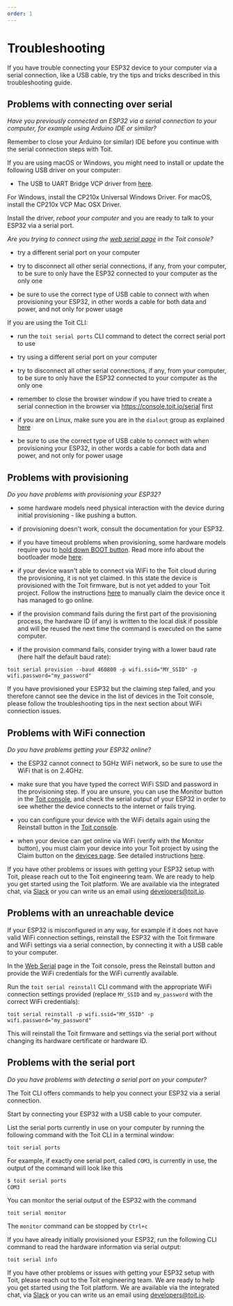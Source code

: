 ```yaml
---
order: 1
---
```


# Troubleshooting

If you have trouble connecting your ESP32 device to your computer via a serial connection, like a USB cable, try the tips and tricks described in this troubleshooting guide.

## Problems with connecting over serial

_Have you previously connected an ESP32 via a serial connection to your computer, for example using Arduino IDE or similar?_

<Tabs>
<Tab label="YES">

Remember to close your Arduino (or similar) IDE before you continue with the serial connection steps with Toit.

</Tab>

<Tab label="NO">

If you are using macOS or Windows, you might need to install or update the following USB driver on your computer:

- The USB to UART Bridge VCP driver from [here](https://www.silabs.com/developers/usb-to-uart-bridge-vcp-drivers).

For Windows, install the CP210x Universal Windows Driver.
For macOS, install the CP210x VCP Mac OSX Driver.

Install the driver, _reboot your computer_ and you are ready to talk to your ESP32 via a serial port.

</Tab>
</Tabs>

_Are you trying to connect using the [web serial page](https://console.toit.io/serial) in the Toit console?_

<Tabs>
<Tab label="YES">

- try a different serial port on your computer

- try to disconnect all other serial connections, if any, from your computer, to be sure to only have the ESP32 connected to your computer as the only one

- be sure to use the correct type of USB cable to connect with when provisioning your ESP32, in other words a cable for both data and power, and not only for power usage

</Tab>

<Tab label="NO">

If you are using the Toit CLI:

- run the `toit serial ports` CLI command to detect the correct serial port to use

- try using a different serial port on your computer

- try to disconnect all other serial connections, if any, from your computer, to be sure to only have the ESP32 connected to your computer as the only one

- remember to close the browser window if you have tried to create a serial connection in the browser via https://console.toit.io/serial first

- if you are on Linux, make sure you are in the `dialout` group as explained [here](https://docs.espressif.com/projects/esp-idf/en/latest/esp32/get-started/establish-serial-connection.html#adding-user-to-dialout-on-linux)

- be sure to use the correct type of USB cable to connect with when provisioning your ESP32, in other words a cable for both data and power, and not only for power usage

</Tab>
</Tabs>

## Problems with provisioning

_Do you have problems with provisioning your ESP32?_

<Tabs>
<Tab label="YES">

- some hardware models need physical interaction with the device during initial provisioning - like pushing a button.

- if provisioning doesn't work, consult the documentation for your ESP32.

- if you have timeout problems when provisioning, some hardware models require you to [hold down BOOT button](https://randomnerdtutorials.com/solved-failed-to-connect-to-esp32-timed-out-waiting-for-packet-header/).
  Read more info about the bootloader mode [here](https://github.com/espressif/esptool/wiki/ESP32-Boot-Mode-Selection).

- if your device wasn't able to connect via WiFi to the Toit cloud during the provisioning, it is not yet claimed. In this state the device is provisioned with the Toit firmware,
  but is not yet added to your Toit project. Follow the instructions [here](../claim) to manually claim the device once it has managed to go
  online.

- if the provision command fails during the first part of the provisioning process, the hardware ID (if any) is written to the local disk if possible and will be reused the next time the command is executed on the same computer.

- if the provision command fails, consider trying with a lower baud rate (here half the default baud rate):

```shell
toit serial provision --baud 460800 -p wifi.ssid="MY_SSID" -p wifi.password="my_password"
```

</Tab>
<Tab label="NO">

If you have provisioned your ESP32 but the claiming step failed, and you therefore cannot see the device in the list of devices in the Toit console,
please follow the troubleshooting tips in the next section about WiFi connection issues.

</Tab>
</Tabs>

## Problems with WiFi connection

_Do you have problems getting your ESP32 online?_

<Tabs>
<Tab label="YES">

- the ESP32 cannot connect to 5GHz WiFi network, so be sure to use the WiFi that is on 2.4GHz.

- make sure that you have typed the correct WiFi SSID and password in the provisioning step. If you are unsure, you can use the Monitor button in the
  [Toit console](https://console.toit.io/serial), and check the serial output of your ESP32 in order to see whether the device connects to the internet or fails trying.

- you can configure your device with the WiFi details again using the Reinstall button in the [Toit console](https://console.toit.io/serial).

- when your device can get online via WiFi (verify with the Monitor button), you must claim your device into your Toit project by using the Claim button on the [devices page](https://console.toit.io/devices). See detailed instructions [here](../claim).

</Tab>
<Tab label="NO">

If you have other problems or issues with getting your ESP32 setup with Toit, please reach out to the Toit engineering team. We are ready to help you get started using the Toit platform.
We are available via the integrated chat, via [Slack](https://chat.toit.io) or you can write us an email using developers@toit.io.

</Tab>
</Tabs>

## Problems with an unreachable device

If your ESP32 is misconfigured in any way, for example if it does not have valid WiFi connection settings, reinstall the ESP32 with the Toit firmware
and WiFi settings via a serial connection, by connecting it with a USB cable to your computer.

<Tabs>
<Tab label="Console">

In the [Web Serial](https://console.toit.io/serial) page in the Toit console, press the Reinstall button and provide the WiFi credentials for the WiFi currently available.

</Tab>

<Tab label="CLI">

Run the `toit serial reinstall` CLI command
with the appropriate WiFi connection settings provided (replace `MY_SSID` and `my_password` with the correct WiFi credentials):

```shell
toit serial reinstall -p wifi.ssid="MY_SSID" -p wifi.password="my_password"
```

</Tab>
</Tabs>

This will reinstall the Toit firmware and settings via the serial port without changing its hardware certificate or hardware ID.

## Problems with the serial port

_Do you have problems with detecting a serial port on your computer?_

<Tabs>
<Tab label="YES">

The Toit CLI offers commands to help you connect your ESP32 via a serial connection.

Start by connecting your ESP32 with a USB cable to your computer.

List the serial ports currently in use on your computer by running the following command with the Toit CLI in a terminal window:

```shell
toit serial ports
```

For example, if exactly one serial port, called `COM3`, is currently in use, the output of the command will look like this

```txt
$ toit serial ports
COM3
```

You can monitor the serial output of the ESP32 with the command

```shell
toit serial monitor
```

The `monitor` command can be stopped by `Ctrl+c`

If you have already initially provisioned your ESP32, run the following CLI command to read the hardware information via serial output:

```shell
toit serial info
```

</Tab>
<Tab label="NO">

If you have other problems or issues with getting your ESP32 setup with Toit, please reach out to the Toit engineering team. We are ready to help you get started using the Toit platform.
We are available via the integrated chat, via [Slack](https://chat.toit.io) or you can write us an email using developers@toit.io.

</Tab>
</Tabs>
